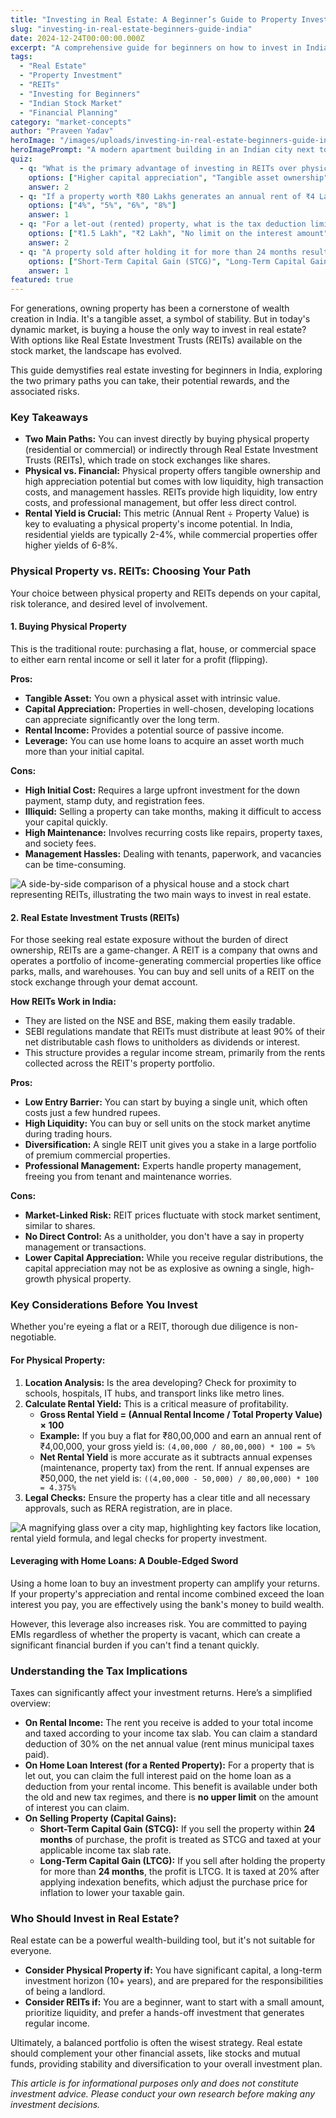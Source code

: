```yaml
---
title: "Investing in Real Estate: A Beginner’s Guide to Property Investment in India"
slug: "investing-in-real-estate-beginners-guide-india"
date: 2024-12-24T00:00:00.000Z
excerpt: "A comprehensive guide for beginners on how to invest in Indian real estate. Learn about physical property vs. REITs, calculating rental yield, leveraging home loans, and understanding tax implications."
tags:
  - "Real Estate"
  - "Property Investment"
  - "REITs"
  - "Investing for Beginners"
  - "Indian Stock Market"
  - "Financial Planning"
category: "market-concepts"
author: "Praveen Yadav"
heroImage: "/images/uploads/investing-in-real-estate-beginners-guide-india/hero-image.jpg"
heroImagePrompt: "A modern apartment building in an Indian city next to a stock market graph, symbolizing the two main ways to invest in real estate."
quiz:
  - q: "What is the primary advantage of investing in REITs over physical property?"
    options: ["Higher capital appreciation", "Tangible asset ownership", "High liquidity and low initial investment", "Complete control over the asset"]
    answer: 2
  - q: "If a property worth ₹80 Lakhs generates an annual rent of ₹4 Lakhs, what is its Gross Rental Yield?"
    options: ["4%", "5%", "6%", "8%"]
    answer: 1
  - q: "For a let-out (rented) property, what is the tax deduction limit on home loan interest?"
    options: ["₹1.5 Lakh", "₹2 Lakh", "No limit on the interest amount", "50% of the interest paid"]
    answer: 2
  - q: "A property sold after holding it for more than 24 months results in what type of capital gain?"
    options: ["Short-Term Capital Gain (STCG)", "Long-Term Capital Gain (LTCG)", "No gain, no loss", "Speculative Gain"]
    answer: 1
featured: true
---
```


For generations, owning property has been a cornerstone of wealth creation in India. It's a tangible asset, a symbol of stability. But in today's dynamic market, is buying a house the only way to invest in real estate? With options like Real Estate Investment Trusts (REITs) available on the stock market, the landscape has evolved.

This guide demystifies real estate investing for beginners in India, exploring the two primary paths you can take, their potential rewards, and the associated risks.

### Key Takeaways

*   **Two Main Paths:** You can invest directly by buying physical property (residential or commercial) or indirectly through Real Estate Investment Trusts (REITs), which trade on stock exchanges like shares.
*   **Physical vs. Financial:** Physical property offers tangible ownership and high appreciation potential but comes with low liquidity, high transaction costs, and management hassles. REITs provide high liquidity, low entry costs, and professional management, but offer less direct control.
*   **Rental Yield is Crucial:** This metric (Annual Rent ÷ Property Value) is key to evaluating a physical property's income potential. In India, residential yields are typically 2-4%, while commercial properties offer higher yields of 6-8%.

### Physical Property vs. REITs: Choosing Your Path

Your choice between physical property and REITs depends on your capital, risk tolerance, and desired level of involvement.

#### 1. Buying Physical Property

This is the traditional route: purchasing a flat, house, or commercial space to either earn rental income or sell it later for a profit (flipping).

**Pros:**
*   **Tangible Asset:** You own a physical asset with intrinsic value.
*   **Capital Appreciation:** Properties in well-chosen, developing locations can appreciate significantly over the long term.
*   **Rental Income:** Provides a potential source of passive income.
*   **Leverage:** You can use home loans to acquire an asset worth much more than your initial capital.

**Cons:**
*   **High Initial Cost:** Requires a large upfront investment for the down payment, stamp duty, and registration fees.
*   **Illiquid:** Selling a property can take months, making it difficult to access your capital quickly.
*   **High Maintenance:** Involves recurring costs like repairs, property taxes, and society fees.
*   **Management Hassles:** Dealing with tenants, paperwork, and vacancies can be time-consuming.

![A side-by-side comparison of a physical house and a stock chart representing REITs, illustrating the two main ways to invest in real estate.](/images/uploads/investing-in-real-estate-beginners-guide-india/physical-vs-reits.png)

#### 2. Real Estate Investment Trusts (REITs)

For those seeking real estate exposure without the burden of direct ownership, REITs are a game-changer. A REIT is a company that owns and operates a portfolio of income-generating commercial properties like office parks, malls, and warehouses. You can buy and sell units of a REIT on the stock exchange through your demat account.

**How REITs Work in India:**
*   They are listed on the NSE and BSE, making them easily tradable.
*   SEBI regulations mandate that REITs must distribute at least 90% of their net distributable cash flows to unitholders as dividends or interest.
*   This structure provides a regular income stream, primarily from the rents collected across the REIT's property portfolio.

**Pros:**
*   **Low Entry Barrier:** You can start by buying a single unit, which often costs just a few hundred rupees.
*   **High Liquidity:** You can buy or sell units on the stock market anytime during trading hours.
*   **Diversification:** A single REIT unit gives you a stake in a large portfolio of premium commercial properties.
*   **Professional Management:** Experts handle property management, freeing you from tenant and maintenance worries.

**Cons:**
*   **Market-Linked Risk:** REIT prices fluctuate with stock market sentiment, similar to shares.
*   **No Direct Control:** As a unitholder, you don't have a say in property management or transactions.
*   **Lower Capital Appreciation:** While you receive regular distributions, the capital appreciation may not be as explosive as owning a single, high-growth physical property.

### Key Considerations Before You Invest

Whether you're eyeing a flat or a REIT, thorough due diligence is non-negotiable.

#### For Physical Property:

1.  **Location Analysis:** Is the area developing? Check for proximity to schools, hospitals, IT hubs, and transport links like metro lines.
2.  **Calculate Rental Yield:** This is a critical measure of profitability.
    *   **Gross Rental Yield = (Annual Rental Income / Total Property Value) × 100**
    *   **Example:** If you buy a flat for ₹80,00,000 and earn an annual rent of ₹4,00,000, your gross yield is:
        `(4,00,000 / 80,00,000) * 100 = 5%`
    *   **Net Rental Yield** is more accurate as it subtracts annual expenses (maintenance, property tax) from the rent. If annual expenses are ₹50,000, the net yield is:
        `((4,00,000 - 50,000) / 80,00,000) * 100 = 4.375%`
3.  **Legal Checks:** Ensure the property has a clear title and all necessary approvals, such as RERA registration, are in place.

![A magnifying glass over a city map, highlighting key factors like location, rental yield formula, and legal checks for property investment.](/images/uploads/investing-in-real-estate-beginners-guide-india/property-checklist.png)

#### Leveraging with Home Loans: A Double-Edged Sword

Using a home loan to buy an investment property can amplify your returns. If your property's appreciation and rental income combined exceed the loan interest you pay, you are effectively using the bank's money to build wealth.

However, this leverage also increases risk. You are committed to paying EMIs regardless of whether the property is vacant, which can create a significant financial burden if you can't find a tenant quickly.

### Understanding the Tax Implications

Taxes can significantly affect your investment returns. Here’s a simplified overview:

*   **On Rental Income:** The rent you receive is added to your total income and taxed according to your income tax slab. You can claim a standard deduction of 30% on the net annual value (rent minus municipal taxes paid).
*   **On Home Loan Interest (for a Rented Property):** For a property that is let out, you can claim the full interest paid on the home loan as a deduction from your rental income. This benefit is available under both the old and new tax regimes, and there is **no upper limit** on the amount of interest you can claim.
*   **On Selling Property (Capital Gains):**
    *   **Short-Term Capital Gain (STCG):** If you sell the property within **24 months** of purchase, the profit is treated as STCG and taxed at your applicable income tax slab rate.
    *   **Long-Term Capital Gain (LTCG):** If you sell after holding the property for more than **24 months**, the profit is LTCG. It is taxed at 20% after applying indexation benefits, which adjust the purchase price for inflation to lower your taxable gain.

### Who Should Invest in Real Estate?

Real estate can be a powerful wealth-building tool, but it's not suitable for everyone.

*   **Consider Physical Property if:** You have significant capital, a long-term investment horizon (10+ years), and are prepared for the responsibilities of being a landlord.
*   **Consider REITs if:** You are a beginner, want to start with a small amount, prioritize liquidity, and prefer a hands-off investment that generates regular income.

Ultimately, a balanced portfolio is often the wisest strategy. Real estate should complement your other financial assets, like stocks and mutual funds, providing stability and diversification to your overall investment plan.

*This article is for informational purposes only and does not constitute investment advice. Please conduct your own research before making any investment decisions.*